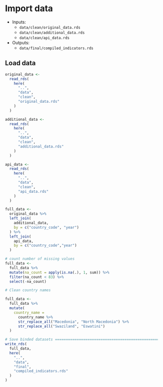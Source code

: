 # Import data

- Inputs:
  - `data/clean/original_data.rds`
  - `data/clean/additional_data.rds`
  - `data/clean/api_data.rds`

- Outputs:
  - `data/final/compiled_indicators.rds`

## Load data

```r
original_data <-
  read_rds(
    here(
      "..",
      "data",
      "clean",
      "original_data.rds"
    )
  )

additional_data <-
  read_rds(
    here(
      "..",
      "data",
      "clean",
      "additional_data.rds"
    )
  )

api_data <-
  read_rds(
    here(
      "..",
      "data",
      "clean",
      "api_data.rds"
    )
  )

full_data <-
  original_data %>%
  left_join(
    additional_data,
    by = c("country_code", "year")
  ) %>%
  left_join(
    api_data,
    by = c("country_code","year")
  )

# count number of missing values
full_data <-
  full_data %>%
  mutate(na_count = apply(is.na(.), 1, sum)) %>%
  filter(na_count < 83) %>%
  select(-na_count)

# Clean country names

full_data <-
  full_data %>%
  mutate(
    country_name =
      country_name %>%
      str_replace_all("Macedonia", "North Macedonia") %>%
      str_replace_all("Swaziland", "Eswatini")
  )

# Save binded datasets ====================================================
write_rds(
  full_data,
  here(
    "..",
    "data",
    "final",
    "compiled_indicators.rds"
  )
)
```
